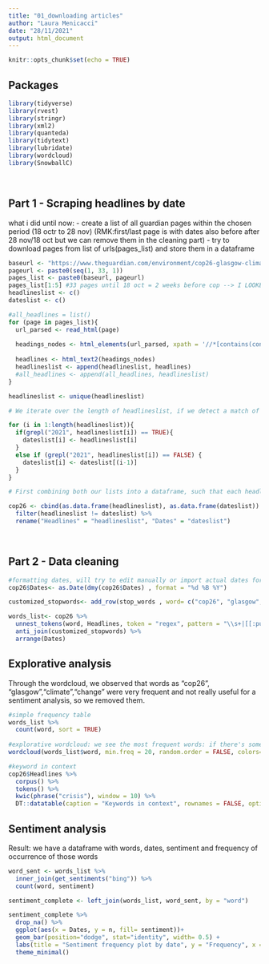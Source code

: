 ```yaml
---
title: "01_downloading articles"
author: "Laura Menicacci"
date: "28/11/2021"
output: html_document
---
```


```r
knitr::opts_chunk$set(echo = TRUE)
```

## Packages

```r
library(tidyverse)
library(rvest)
library(stringr)
library(xml2)
library(quanteda)
library(tidytext)
library(lubridate)
library(wordcloud)
library(SnowballC)
```
<br>

## Part 1 - Scraping headlines by date 

what i did until now: 
 - create a list of all guardian pages within the chosen period (18 octr to 28 nov) (RMK:first/last page is with dates also before after 28 nov/18 oct but we can remove them in the cleaning part)
 - try to download pages from list of urls(pages_list) and store them in a dataframe
```r

baseurl <- "https://www.theguardian.com/environment/cop26-glasgow-climate-change-conference-2021?page="
pageurl <- paste0(seq(1, 33, 1))
pages_list <- paste0(baseurl, pageurl)
pages_list[1:5] #33 pages until 18 oct = 2 weeks before cop --> I LOOKED AT IT BY HAND, IS THERE A WAY TO LOOK INTO IT AUTOMATICALLY? (NOT URGENT)
headlineslist <- c()
dateslist <- c()

#all_headlines = list()
for (page in pages_list){
  url_parsed <- read_html(page)
  
  headings_nodes <- html_elements(url_parsed, xpath = '//*[contains(concat( " ", @class, " " ), concat( " ", "fc-date-headline", " " ))] | //*[contains(concat( " ", @class, " " ), concat( " ", "js-headline-text", " " ))]')
  
  headlines <- html_text2(headings_nodes)
  headlineslist <- append(headlineslist, headlines)
  #all_headlines <- append(all_headlines, headlineslist)
}

headlineslist <- unique(headlineslist)

# We iterate over the length of headlineslist, if we detect a match of "2021" in the headlineslist we recognise it as a date, and copy it into our dateslist. Note we keep the same position the date had in headlines. In the case were we don't find a date in the headlineslist, we fill the spot in dateslist with the previous entry (dateslist[i] <- dateslist[i-1]).

for (i in 1:length(headlineslist)){
  if(grepl("2021", headlineslist[i]) == TRUE){
    dateslist[i] <- headlineslist[i]
  }
  else if (grepl("2021", headlineslist[i]) == FALSE) {
    dateslist[i] <- dateslist[(i-1)]
  }
}

# First combining both our lists into a dataframe, such that each headline is associated with a date, and then removing all rows in which headlines = dates since we no longer need these for reference.  

cop26 <- cbind(as.data.frame(headlineslist), as.data.frame(dateslist)) %>% 
  filter(headlineslist != dateslist) %>% 
  rename("Headlines" = "headlineslist", "Dates" = "dateslist")

```
<br>

## Part 2 - Data cleaning 
```r

#formatting dates, will try to edit manually or import actual dates for the nonfomratted lines later
cop26$Dates<- as.Date(dmy(cop26$Dates) , format = "%d %B %Y")

customized_stopwords<- add_row(stop_words , word= c("cop26", "glasgow","climate","change")) #crisis

words_list<- cop26 %>% 
  unnest_tokens(word, Headlines, token = "regex", pattern = "\\s+|[[:punct:]]+") %>%
  anti_join(customized_stopwords) %>% 
  arrange(Dates)

```

## Explorative analysis

Through the wordcloud, we observed that words as "cop26", "glasgow","climate","change" were very frequent and not really useful for a sentiment analysis, so we removed them. 
```r
#simple frequency table
words_list %>% 
  count(word, sort = TRUE) 
 
#explorative wordcloud: we see the most frequent words: if there's something useless we remove it 
wordcloud(words_list$word, min.freq = 20, random.order = FALSE, colors=brewer.pal(8, "Dark2"))

#keyword in context
cop26$Headlines %>% 
  corpus() %>% 
  tokens() %>% 
  kwic(phrase("crisis"), window = 10) %>% 
  DT::datatable(caption = "Keywords in context", rownames = FALSE, options = list(scrollX = TRUE, pageLength = 5, lengthMenu = c(5, 10, 15, 20)))

```
## Sentiment analysis

Result: we have a dataframe with words, dates, sentiment and frequency of occurrence of those words
```r
word_sent <- words_list %>% 
  inner_join(get_sentiments("bing")) %>% 
  count(word, sentiment) 

sentiment_complete <- left_join(words_list, word_sent, by = "word")

sentiment_complete %>% 
  drop_na() %>% 
  ggplot(aes(x = Dates, y = n, fill= sentiment))+
  geom_bar(position="dodge", stat="identity", width= 0.5) +
  labs(title = "Sentiment frequency plot by date", y = "Frequency", x = "Date", fill = "sentiment") +
  theme_minimal()

```







